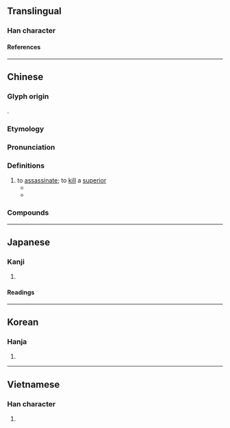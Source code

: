 {{also|弑}}
{{character info}}
==Translingual==

===Han character===
{{Han char|rn=56|rad=弋|as=10|sn=13|four=43940|canj=KCIPM,KDIPM,XKDIP|ids=⿰𣏂式}}

====References====
{{Han ref|kx=0355.141|dj=0671.180|hdz=10559.190|uh=5F12}}

----

==Chinese==
{{zh-forms|s=弑}}

===Glyph origin===
{{Han etym}}
{{Han compound|ls=psc|殺|式|c1=s|abb1=1|t1=to kill|c2=p}}.

===Etymology===
{{rfe|zh}}

===Pronunciation===
{{zh-pron
|m=shì
|c=si3
|h=pfs=
|md=
|mn=sì
|w=
|mc=y
|oc=y
|cat=v
}}

===Definitions===
{{zh-hanzi}}

# to [[assassinate]]; to [[kill]] a [[superior]]
#* {{zh-x|世衰道微，邪說 暴行{xìng} 有 作，臣 弒 其 君 者 有 之，子 弒 其 父 者 有 之。|Again the world fell into decay, and principles faded away. Perverse speakings and oppressive deeds waxed rife again. There were instances of ministers who '''murdered''' their sovereigns, and of sons who '''murdered''' their fathers.|ref=Mencius}}
#* {{zh-x|因為 律法 不是 為 義人 設立 的，乃是 為 不法 和 不服 的，不 虔誠 和 犯罪 的，不 聖潔 和 戀 世俗 的，弒 父母 和 殺人 的|Knowing this, that the law is not made for a righteous man, but for the lawless and disobedient, for the ungodly and for sinners, for unholy and profane, for '''murder'''ers of fathers and '''murder'''ers of mothers, for manslayers|ref={{lw|zh|和合本|新標點和合本}} ([[w:Chinese Union Version|Chinese Union Version with New Punctuation]]), {{lang|zh|提摩太前書}} (1 Timothy) 1:9}}

===Compounds===
{{zh-der|弒君|弒神|滅國弒君|篡弒|劫弒|屠弒|弒虐|弒逆|放弒|烝弒|畔弒|陳恒弒君|鴆弒}}

----

==Japanese==

===Kanji===
{{ja-kanji|grade=|rs=弋10}}

# {{rfdef|ja|sort=弋10}}

====Readings====
{{ja-readings
|goon=し
|kanon=し
|kanyoon=し.い
|kun=ころ-す
}}

----

==Korean==

===Hanja===
{{ko-hanja|시}}

# {{rfdef|ko|sort=弋10}}

----

==Vietnamese==

===Han character===
{{vi-readings|rs=弋10|reading=thí}}

# {{rfdef|vi|sort=弋10}}